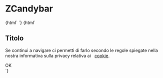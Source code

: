 
<Meta
  title="Notification/ZCandybar"
  component="z-candybar"
/>

# ZCandybar

<Preview>
  <Story name="z-candybar-empty">{html` <z-candybar></z-candybar> `}</Story>
  <Story name="z-candybar-full">
    {html`
      <z-candybar>
        <div
          class="content"
          slot="content"
        >
          <div>
            <h2>Titolo</h2>
            <div>
              <p>
                Se continui a navigare ci permetti di farlo secondo le regole spiegate nella nostra informativa sulla
                privacy relativa ai &nbsp;
                <a
                  href="#"
                  target="_blank"
                  >cookie</a
                >.
              </p>
            </div>
          </div>
          <z-button variant="primary">OK</z-button>
        </div>
      </z-candybar>
    `}
  </Story>
</Preview>

<Props of="z-candybar" />
